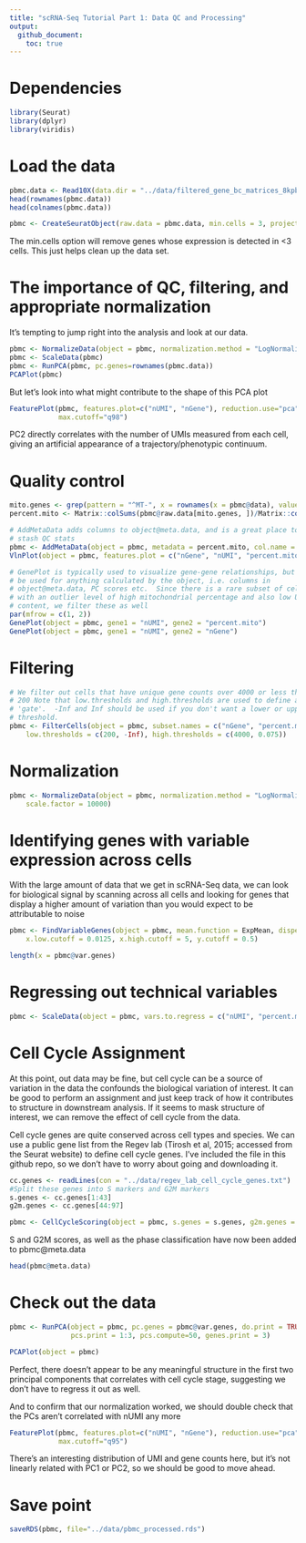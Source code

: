 ```yaml
---
title: "scRNA-Seq Tutorial Part 1: Data QC and Processing"
output:
  github_document:
    toc: true
---
```


# Dependencies
```r
library(Seurat)
library(dplyr)
library(viridis)
```

# Load the data
```r
pbmc.data <- Read10X(data.dir = "../data/filtered_gene_bc_matrices_8kpbmc/GRCh38/")
head(rownames(pbmc.data))
head(colnames(pbmc.data))
```

```r
pbmc <- CreateSeuratObject(raw.data = pbmc.data, min.cells = 3, project = "PBMC")
```

The min.cells option will remove genes whose expression is detected in <3 cells. This just helps clean up the data set.

# The importance of QC, filtering, and appropriate normalization
It's tempting to jump right into the analysis and look at our data.

```r
pbmc <- NormalizeData(object = pbmc, normalization.method = "LogNormalize")
pbmc <- ScaleData(pbmc)
pbmc <- RunPCA(pbmc, pc.genes=rownames(pbmc.data))
PCAPlot(pbmc)
```

But let's look into what might contribute to the shape of this PCA plot
```r
FeaturePlot(pbmc, features.plot=c("nUMI", "nGene"), reduction.use="pca", cols.use=viridis(100), 
            max.cutoff="q98")
```

PC2 directly correlates with the number of UMIs measured from each cell, giving an artificial appearance of a trajectory/phenotypic continuum.

# Quality control

```r
mito.genes <- grep(pattern = "^MT-", x = rownames(x = pbmc@data), value = TRUE)
percent.mito <- Matrix::colSums(pbmc@raw.data[mito.genes, ])/Matrix::colSums(pbmc@raw.data)

# AddMetaData adds columns to object@meta.data, and is a great place to
# stash QC stats
pbmc <- AddMetaData(object = pbmc, metadata = percent.mito, col.name = "percent.mito")
VlnPlot(object = pbmc, features.plot = c("nGene", "nUMI", "percent.mito"), nCol = 3)
```

```r
# GenePlot is typically used to visualize gene-gene relationships, but can
# be used for anything calculated by the object, i.e. columns in
# object@meta.data, PC scores etc.  Since there is a rare subset of cells
# with an outlier level of high mitochondrial percentage and also low UMI
# content, we filter these as well
par(mfrow = c(1, 2))
GenePlot(object = pbmc, gene1 = "nUMI", gene2 = "percent.mito")
GenePlot(object = pbmc, gene1 = "nUMI", gene2 = "nGene")
```

# Filtering
```r
# We filter out cells that have unique gene counts over 4000 or less than
# 200 Note that low.thresholds and high.thresholds are used to define a
# 'gate'.  -Inf and Inf should be used if you don't want a lower or upper
# threshold.
pbmc <- FilterCells(object = pbmc, subset.names = c("nGene", "percent.mito"), 
    low.thresholds = c(200, -Inf), high.thresholds = c(4000, 0.075))
```

# Normalization
```r
pbmc <- NormalizeData(object = pbmc, normalization.method = "LogNormalize", 
    scale.factor = 10000)
```

# Identifying genes with variable expression across cells

With the large amount of data that we get in scRNA-Seq data, we can look for biological signal by scanning across all cells and looking for genes that display a higher amount of variation than you would expect to be attributable to noise 

```r
pbmc <- FindVariableGenes(object = pbmc, mean.function = ExpMean, dispersion.function = LogVMR, 
    x.low.cutoff = 0.0125, x.high.cutoff = 5, y.cutoff = 0.5)
```

```r
length(x = pbmc@var.genes)
```

# Regressing out technical variables

```r
pbmc <- ScaleData(object = pbmc, vars.to.regress = c("nUMI", "percent.mito"))
```

# Cell Cycle Assignment
At this point, out data may be fine, but cell cycle can be a source of variation in the data the confounds the biological variation of interest. It can be good to perform an assignment and just keep track of how it contributes to structure in downstream analysis. If it seems to mask structure of interest, we can remove the effect of cell cycle from the data.

Cell cycle genes are quite conserved across cell types and species. We can use a public gene list from the Regev lab (Tirosh et al, 2015; accessed from the Seurat website) to define cell cycle genes. I've included the file in this github repo, so we don't have to worry about going and downloading it.

```r
cc.genes <- readLines(con = "../data/regev_lab_cell_cycle_genes.txt")
#Split these genes into S markers and G2M markers
s.genes <- cc.genes[1:43]
g2m.genes <- cc.genes[44:97]
```

```r
pbmc <- CellCycleScoring(object = pbmc, s.genes = s.genes, g2m.genes = g2m.genes, set.ident = TRUE)
```

S and G2M scores, as well as the phase classification have now been added to pbmc@meta.data

```r
head(pbmc@meta.data)
```

# Check out the data
```r
pbmc <- RunPCA(object = pbmc, pc.genes = pbmc@var.genes, do.print = TRUE, 
               pcs.print = 1:3, pcs.compute=50, genes.print = 3)
```
```r
PCAPlot(object = pbmc)
```

Perfect, there doesn't appear to be any meaningful structure in the first two principal components that correlates with cell cycle stage, suggesting we don't have to regress it out as well.

And to confirm that our normalization worked, we should double check that the PCs aren't correlated with nUMI any more

```r
FeaturePlot(pbmc, features.plot=c("nUMI", "nGene"), reduction.use="pca", cols.use=viridis(100), 
            max.cutoff="q95")
```
There's an interesting distribution of UMI and gene counts here, but it's not linearly related with PC1 or PC2, so we should be good to move ahead.


# Save point
```r
saveRDS(pbmc, file="../data/pbmc_processed.rds")
```

